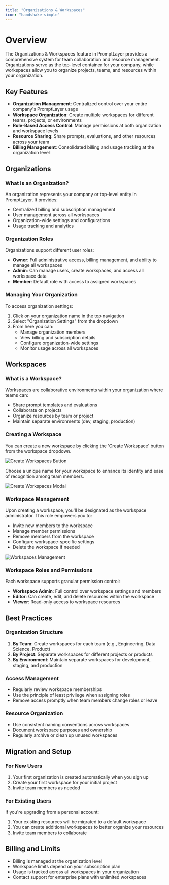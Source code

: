 ```yaml
---
title: "Organizations & Workspaces"
icon: "handshake-simple"
---
```


# Overview

The Organizations & Workspaces feature in PromptLayer provides a comprehensive system for team collaboration and resource management. Organizations serve as the top-level container for your company, while workspaces allow you to organize projects, teams, and resources within your organization.

## Key Features

- **Organization Management**: Centralized control over your entire company's PromptLayer usage
- **Workspace Organization**: Create multiple workspaces for different teams, projects, or environments
- **Role-Based Access Control**: Manage permissions at both organization and workspace levels
- **Resource Sharing**: Share prompts, evaluations, and other resources across your team
- **Billing Management**: Consolidated billing and usage tracking at the organization level

## Organizations

### What is an Organization?

An organization represents your company or top-level entity in PromptLayer. It provides:
- Centralized billing and subscription management
- User management across all workspaces
- Organization-wide settings and configurations
- Usage tracking and analytics

### Organization Roles

Organizations support different user roles:
- **Owner**: Full administrative access, billing management, and ability to manage all workspaces
- **Admin**: Can manage users, create workspaces, and access all workspace data
- **Member**: Default role with access to assigned workspaces

### Managing Your Organization

To access organization settings:
1. Click on your organization name in the top navigation
2. Select "Organization Settings" from the dropdown
3. From here you can:
   - Manage organization members
   - View billing and subscription details
   - Configure organization-wide settings
   - Monitor usage across all workspaces

## Workspaces

### What is a Workspace?

Workspaces are collaborative environments within your organization where teams can:
- Share prompt templates and evaluations
- Collaborate on projects
- Organize resources by team or project
- Maintain separate environments (dev, staging, production)

### Creating a Workspace

You can create a new workspace by clicking the 'Create Workspace' button from the workspace dropdown.

![Create Workspaces Button](/images/workspaces-create-button.png)

Choose a unique name for your workspace to enhance its identity and ease of recognition among team members.

![Create Workspaces Modal](/images/workspaces-create-modal.png)

### Workspace Management

Upon creating a workspace, you'll be designated as the workspace administrator. This role empowers you to:
- Invite new members to the workspace
- Manage member permissions
- Remove members from the workspace
- Configure workspace-specific settings
- Delete the workspace if needed

![Workspaces Management](/images/workspaces-management.png)

### Workspace Roles and Permissions

Each workspace supports granular permission control:
- **Workspace Admin**: Full control over workspace settings and members
- **Editor**: Can create, edit, and delete resources within the workspace
- **Viewer**: Read-only access to workspace resources

## Best Practices

### Organization Structure

1. **By Team**: Create workspaces for each team (e.g., Engineering, Data Science, Product)
2. **By Project**: Separate workspaces for different projects or products
3. **By Environment**: Maintain separate workspaces for development, staging, and production

### Access Management

- Regularly review workspace memberships
- Use the principle of least privilege when assigning roles
- Remove access promptly when team members change roles or leave

### Resource Organization

- Use consistent naming conventions across workspaces
- Document workspace purposes and ownership
- Regularly archive or clean up unused workspaces

## Migration and Setup

### For New Users

1. Your first organization is created automatically when you sign up
2. Create your first workspace for your initial project
3. Invite team members as needed

### For Existing Users

If you're upgrading from a personal account:
1. Your existing resources will be migrated to a default workspace
2. You can create additional workspaces to better organize your resources
3. Invite team members to collaborate

## Billing and Limits

- Billing is managed at the organization level
- Workspace limits depend on your subscription plan
- Usage is tracked across all workspaces in your organization
- Contact support for enterprise plans with unlimited workspaces
